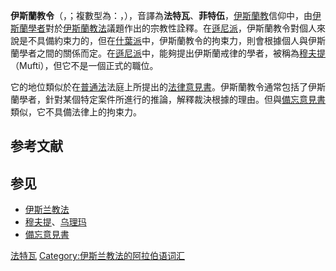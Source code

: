 {{unreferenced|time=2017-07-26T02:07:09+00:00}}
{{Islam}}

'''伊斯蘭教令'''（{{lang-ar|'''فتوى'''}}，{{lang|en|'''Fatwā'''}}；複數型為：{{rtl-lang|ar|'''فتاوى'''}}，{{lang|en|'''Fatāwā'''}}），音譯為'''法特瓦'''、'''菲特伍'''，[[伊斯蘭教|伊斯蘭教]]信仰中，由[[伊斯蘭學者|伊斯蘭學者]]對於[[伊斯蘭教法|伊斯蘭教法]]議題作出的宗教性詮釋。在[[遜尼派|遜尼派]]，伊斯蘭教令對個人來說是不具備約束力的，但在[[什葉派|什葉派]]中，伊斯蘭教令的拘束力，則會根據個人與伊斯蘭學者之間的關係而定。在[[遜尼派|遜尼派]]中，能夠提出伊斯蘭戒律的學者，被稱為[[穆夫提|穆夫提]]（Mufti），但它不是一個正式的職位。

它的地位類似於在[[普通法|普通法]]法庭上所提出的[[法律意見書|法律意見書]]。伊斯蘭教令通常包括了伊斯蘭學者，針對某個特定案件所進行的推論，解釋裁決根據的理由。但與[[備忘意見書|備忘意見書]]類似，它不具備法律上的拘束力。

== 参考文献 ==
{{Reflist}}

== 参见 ==
{{Portal box|伊斯兰教|法律}}
* [[伊斯兰教法|伊斯兰教法]]
* [[穆夫提|穆夫提]]、[[乌理玛|乌理玛]]
* [[備忘意見書|備忘意見書]]

{{DEFAULTSORT:Fatwa}}
[[Category:法特瓦|]]
[[Category:伊斯兰教法的阿拉伯语词汇|Category:伊斯兰教法的阿拉伯语词汇]]

{{伊斯蘭教小作品}}